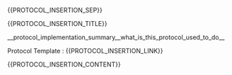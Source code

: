 {{PROTOCOL_INSERTION_SEP}}



{{PROTOCOL_INSERTION_TITLE}}


__protocol_implementation_summary__what_is_this_protocol_used_to_do__


Protocol Template : {{PROTOCOL_INSERTION_LINK}}


{{PROTOCOL_INSERTION_CONTENT}}

